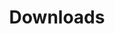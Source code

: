 ---
title: "Downloads"
weight: 3
type: docs
description: >
  Links to the manual downloads for this product, and explanations on how to install them.
---